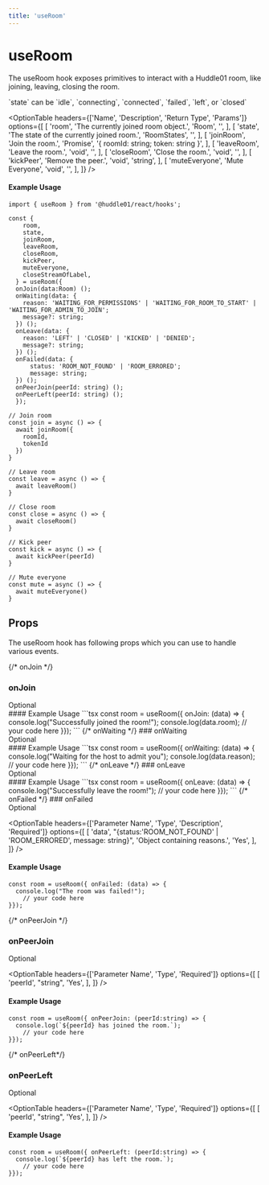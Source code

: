 ```yaml
---
title: 'useRoom'
---
```



# useRoom
The useRoom hook exposes primitives to interact with a Huddle01 room, like joining, leaving, closing the room.

<Callout type='info'>
`state` can be `idle`, `connecting`, `connected`, `failed`, `left`, or `closed`
</Callout>

<OptionTable
  headers={['Name', 'Description', 'Return Type', 'Params']}
  options={[
    [
      'room',
      'The currently joined room object.',
      'Room',
      '',
    ],
    [
      'state',
      'The state of the currently joined room.',
      'RoomStates',
      '',
    ],
    [
      'joinRoom',
      'Join the room.',
      'Promise<Room>',
      '{ roomId: string; token: string }',
    ],
    [
      'leaveRoom',
      'Leave the room.',
      'void',
      '',
    ],
    [
      'closeRoom',
      'Close the room.',
      'void',
      '',
    ],
    [
      'kickPeer',
      'Remove the peer.',
      'void',
      'string',
    ],
    [
      'muteEveryone',
      'Mute Everyone',
      'void',
      '',
    ],
  ]}
/>

#### Example Usage 

```tsx
import { useRoom } from '@huddle01/react/hooks';

const {
    room,
    state,
    joinRoom,
    leaveRoom,
    closeRoom,
    kickPeer,
    muteEveryone,
    closeStreamOfLabel,
  } = useRoom({
  onJoin(data:Room) ();
  onWaiting(data: {
    reason: 'WAITING_FOR_PERMISSIONS' | 'WAITING_FOR_ROOM_TO_START' | 'WAITING_FOR_ADMIN_TO_JOIN';
    message?: string;
  }) ();
  onLeave(data: {
    reason: 'LEFT' | 'CLOSED' | 'KICKED' | 'DENIED';
    message?: string;
  }) ();
  onFailed(data: {
      status: 'ROOM_NOT_FOUND' | 'ROOM_ERRORED';
      message: string;
  }) ();
  onPeerJoin(peerId: string) ();
  onPeerLeft(peerId: string) ();
  });

// Join room
const join = async () => {
  await joinRoom({
    roomId,
    tokenId
  })
}

// Leave room
const leave = async () => {
  await leaveRoom()
}

// Close room
const close = async () => {
  await closeRoom()
}

// Kick peer
const kick = async () => {
  await kickPeer(peerId)
}

// Mute everyone
const mute = async () => {
  await muteEveryone()
}
```


## Props
The useRoom hook has following props which you can use to handle various events.

{/* onJoin */}
### <span className="font-mono font-semibold">onJoin</span>
<div className='w-20 mt-4'>
  <Pill>Optional</Pill>
</div>
<OptionTable
  headers={['Description', 'Return Type']}
  options={[
    [
      'This function will be called when you successfully join a room.',
      'void',
    ],
  ]}
/>
<OptionTable
  headers={['Parameter Name', 'Type', 'Description', 'Required']}
  options={[
    [
      'data',
      '{ room: Room }',
      'Object containing data about the room.',
      'Yes',
    ],
  ]}
/>
#### Example Usage
```tsx
const room = useRoom({ onJoin: (data) => {
  console.log("Successfully joined the room!");
  console.log(data.room);
    // your code here
}});
```
{/* onWaiting */}
### <span className="font-mono font-semibold">onWaiting</span>
<div className='w-20 mt-4'>
  <Pill>Optional</Pill>
</div>
<OptionTable
  headers={['Description', 'Return Type']}
  options={[
    [
      'This function will be called when you are attempting to join the room.',
      'void',
    ],
  ]}
/>
<OptionTable
  headers={['Parameter Name', 'Type', 'Description', 'Required']}
  options={[
    [
      'data',
      "{reason:'WAITING_FOR_PERMISSIONS' | 'WAITING_FOR_ROOM_TO_START' | 'WAITING_FOR_ADMIN_TO_JOIN', message?: string}",
      'Object containing reasons.',
      'Yes',
    ],
  ]}
/>
#### Example Usage
```tsx
const room = useRoom({ onWaiting: (data) => {
  console.log("Waiting for the host to admit you");
  console.log(data.reason);
    // your code here
}});
```
{/* onLeave */}
### <span className="font-mono font-semibold">onLeave</span>
<div className='w-20 mt-4'>
  <Pill>Optional</Pill>
</div>
<OptionTable
  headers={['Description', 'Return Type']}
  options={[
    [
      'This function will be called when you successfully leave the room.',
      'void',
    ],
  ]}
/>
<OptionTable
  headers={['Parameter Name', 'Type', 'Description', 'Required']}
  options={[
    [
      'data',
      "{reason:'LEFT' | 'CLOSED' | 'KICKED' | 'DENIED', message?: string}",
      'Object containing reasons.',
      'Yes',
    ],
  ]}
/>
#### Example Usage
```tsx
const room = useRoom({ onLeave: (data) => {
  console.log("Successfully leave the room!");
    // your code here
}});
```
{/* onFailed */}
### <span className="font-mono font-semibold">onFailed</span>
<div className='w-20 mt-4'>
  <Pill>Optional</Pill>
</div>
<OptionTable
  headers={['Description', 'Return Type']}
  options={[
    [
      'This function will be called when you are not able to join the room.',
      'void',
    ],
  ]}
/>

<OptionTable
  headers={['Parameter Name', 'Type', 'Description', 'Required']}
  options={[
    [
      'data',
      "{status:'ROOM_NOT_FOUND' | 'ROOM_ERRORED', message: string}",
      'Object containing reasons.',
      'Yes',
    ],
  ]}
/>
#### Example Usage
```tsx
const room = useRoom({ onFailed: (data) => {
  console.log("The room was failed!");
    // your code here
}});
```

{/* onPeerJoin */}
### <span className="font-mono font-semibold">onPeerJoin</span>
<div className='w-20 mt-4'>
  <Pill>Optional</Pill>
</div>
<OptionTable
  headers={['Description', 'Return Type']}
  options={[
    [
      'This function will be called when a peer successfully joins the room.',
      'void',
    ],
  ]}
/>

<OptionTable
  headers={['Parameter Name', 'Type',  'Required']}
  options={[
    [
      'peerId',
      "string",
      'Yes',
    ],
  ]}
/>
#### Example Usage
```tsx
const room = useRoom({ onPeerJoin: (peerId:string) => {
  console.log(`${peerId} has joined the room.`);
    // your code here
}});
```

{/* onPeerLeft*/}
### <span className="font-mono font-semibold">onPeerLeft</span>
<div className='w-20 mt-4'>
  <Pill>Optional</Pill>
</div>
<OptionTable
  headers={['Description', 'Return Type']}
  options={[
    [
      'This function will be called when a peer successfully left the room.',
      'void',
    ],
  ]}
/>

<OptionTable
  headers={['Parameter Name', 'Type',  'Required']}
  options={[
    [
      'peerId',
      "string",
      'Yes',
    ],
  ]}
/>
#### Example Usage
```tsx
const room = useRoom({ onPeerLeft: (peerId:string) => {
  console.log(`${peerId} has left the room.`);
    // your code here
}});
```